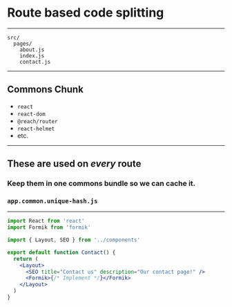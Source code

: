 

# Route based code splitting

---


```shell
src/
  pages/
    about.js
    index.js
    contact.js
```

---

## Commons Chunk

- `react`
- `react-dom`
- `@reach/router`
- `react-helmet`
- etc.

---

## These are used on _every_ route

### Keep them in one commons bundle so we can cache it.

### `app.common.unique-hash.js`

---


```jsx
import React from 'react'
import Formik from 'formik'

import { Layout, SEO } from '../components'

export default function Contact() {
  return (
    <Layout>
      <SEO title="Contact us" description="Our contact page!" />
      <Formik>{/* Implement */}</Formik>
    </Layout>
  )
}
```
